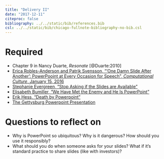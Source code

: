 ```yaml
---
title: "Delivery II"
date: "2017-12-11"
citeproc: false
bibliography: ../../static/bib/references.bib
csl: ../../static/bib/chicago-fullnote-bibliography-no-bib.csl
---
```


# Required

- Chapter 9 in Nancy Duarte, *Resonate* [@Duarte:2010]
- [Erica Robles-Anderson and Patrik Svensson, "'One Damn Slide After Another': PowerPooint at Every Occasion for Speech", *Computational Culture*, January 15, 2016](http://computationalculture.net/2016/01/11/one-damn-slide-after-another-powerpoint-at-every-occasion-for-speech/)
- [Stephanie Evergreen, "Stop Asking if the Slides are Available"](http://stephanieevergreen.com/stop-asking-if-the-slides-are-available/)
- [Elisabeth Bumiller, "We Have Met the Enemy and He Is PowerPoint"](http://www.nytimes.com/2010/04/27/world/27powerpoint.html?hp)
- [Erik Hess, "Death by Powerpoint"](http://themindfulbit.com/blog/death-by-powerpoint)
- [The Gettysburg Powerpoint Presentation](http://norvig.com/Gettysburg/)


# Questions to reflect on

- Why is PowerPoint so ubiquitous? Why is it dangerous? How should you use it responsibly?
- What should you do when someone asks for your slides? What if it's standard practice to share slides (like with investors)?
